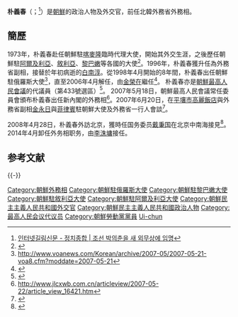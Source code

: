 {{Infobox Korean name
|context=north
|hangul=박의춘
|hanja=朴義春
|mr=Pak Ŭich'un
|rr=Bak Ui-chun
}}
'''朴義春'''（{{lang-ko|박의춘}}；{{bd|1932年||||catIdx=Pak, Ui-chun}}<ref>[http://kr1.chinajilin.com.cn/articleview/2007-05-22/article_view_16421.htm 인터넷길림신문 - 정치종합 | 조선 박의춘을 새 외무상에 임명]{{dead link|date=2018年3月 |bot=InternetArchiveBot |fix-attempted=yes }}{{ko}}</ref>）是[[朝鮮|朝鮮]]的政治人物及外交官，前任北韓外務省外務相。

== 簡歷 ==
1973年，朴義春赴任朝鮮駐[[喀麥隆|喀麥隆]]臨時代理大使，開始其外交生涯，之後歷任朝鮮駐[[阿爾及利亞|阿爾及利亞]]、[[敘利亞|敘利亞]]、[[黎巴嫩|黎巴嫩]]等各國的大使<ref name=voa_korean>{{cite news |url=http://www.voanews.com/Korean/archive/2007-05/2007-05-21-voa8.cfm?moddate=2007-05-21 |title=북, 백남순 외무상 후임에 박의춘 전 러시아 주재대사 |title_zh=北，白南淳外務相候任朴義春前俄羅斯駐在大使 |date=2007-05-21 |accessdate=2010-06-08 |language=ko}}</ref>。1996年，朴義春獲升任為外務省副相，接替於年初病逝的[[白南淳|白南淳]]。從1998年4月開始的8年間，朴義春出任朝鮮駐俄羅斯大使<ref>http://www.voanews.com/Korean/archive/2007-05/2007-05-21-voa8.cfm?moddate=2007-05-21</ref>，直至2006年4月解任，由[[金榮在|金榮在]]繼任<ref>{{Cite web |url=http://article.joins.com/article/article.asp?Total_ID=2740121 |title=存档副本 |access-date=2010-06-07 |archive-url=https://archive.is/20120707193426/article.joins.com/article/article.asp?Total_ID=2740121 |archive-date=2012-07-07 |dead-url=yes }}</ref>。
朴義春亦是[[朝鮮最高人民會議|朝鮮最高人民會議]]的代議員（第433號選區）<ref>{{cite news|url=http://dprk.blog.hexun.com/30405794_d.html |title=朝鲜第十二届最高人民会议代议员名单【全】 |date=2009-03-10 |accessdate=2010-06-08 |language=zh-hans}}</ref>。
2007年5月18日，朝鮮最高人民會議常任委員會頒布朴義春出任新內閣的外務相<ref>http://www.jlcxwb.com.cn/articleview/2007-05-22/article_view_16421.htm{{dead link|date=2018年3月 |bot=InternetArchiveBot |fix-attempted=yes }}</ref>。2007年6月20日，在[[平壤市|平壤市]][[平壤高麗飯店|高麗飯店]]與外務省副相[[金永日|金永日]]與[[菲律賓|菲律賓]]駐朝鮮大使及外務省一行人會談<ref>{{cite news |url=http://nk.joins.com/activity/view.asp?idx=51 |title=필리핀외무상 연회 마련일시 |date=2007-06-20 |publisher=[[中央日報_(韓國)|中央日報]]北韓網 |language=ko |accessdate=2010-06-07 |archive-date=2016-03-04 |archive-url=https://web.archive.org/web/20160304085103/http://nk.joins.com/activity/view.asp?idx=51 |dead-url=no }}</ref>。

2008年4月28日，朴義春外訪北京，獲時任国务委员[[戴秉国|戴秉国]]在北京中南海接見<ref name=chinagov20080428>{{cite news |url=http://www.gov.cn/ldhd/2008-04/28/content_956661.htm |title=国务委员戴秉国在中南海会见朝鲜外务相朴义春 |publisher=中華人民共和國中央政府门户网站 |date=2008-04-28 |language=zh-hans |accessdate=2010-06-08 |archive-date=2019-08-22 |archive-url=https://web.archive.org/web/20190822194136/http://www.gov.cn/ldhd/2008-04/28/content_956661.htm |dead-url=no }}</ref>。2014年4月卸任外务相职务，由[[李洙墉|李洙墉]]接任。

== 参考文献 ==
{{Reflist}}

{{-}}
{{朝鮮外務相}}

{{DEFAULTSORT:Pak, Ui-chun}}
[[Category:朝鮮外務相|Category:朝鮮外務相]]
[[Category:朝鮮駐俄羅斯大使|Category:朝鮮駐俄羅斯大使]]
[[Category:朝鮮駐黎巴嫩大使|Category:朝鮮駐黎巴嫩大使]]
[[Category:朝鮮駐敘利亞大使|Category:朝鮮駐敘利亞大使]]
[[Category:朝鮮駐阿爾及利亞大使|Category:朝鮮駐阿爾及利亞大使]]
[[Category:朝鮮民主主義人民共和國外交官|Category:朝鮮民主主義人民共和國外交官]]
[[Category:朝鮮民主主義人民共和國政治人物|Category:朝鮮民主主義人民共和國政治人物]]
[[Category:最高人民会议代议员|Category:最高人民会议代议员]]
[[Category:朝鮮勞動黨黨員|Category:朝鮮勞動黨黨員]]
[[Category:朴姓|Ui-chun]]